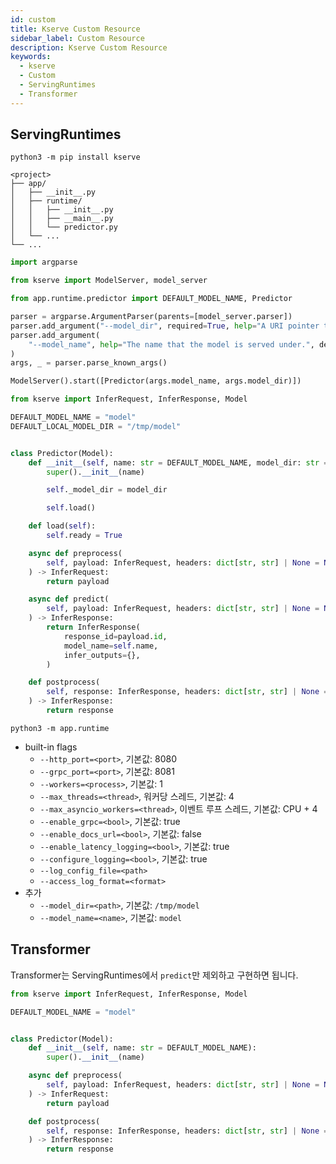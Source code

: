 ```yaml
---
id: custom
title: Kserve Custom Resource
sidebar_label: Custom Resource
description: Kserve Custom Resource
keywords:
  - kserve
  - Custom
  - ServingRuntimes
  - Transformer
---
```


## ServingRuntimes

```shell
python3 -m pip install kserve
```

```shell
<project>
├── app/
│   ├── __init__.py
│   ├── runtime/
│   │   ├── __init__.py
│   │   ├── __main__.py
│   │   └── predictor.py
│   └── ...
└── ...
```

```python title="app/runtime/__main__.py"
import argparse

from kserve import ModelServer, model_server

from app.runtime.predictor import DEFAULT_MODEL_NAME, Predictor

parser = argparse.ArgumentParser(parents=[model_server.parser])
parser.add_argument("--model_dir", required=True, help="A URI pointer to the model binary")
parser.add_argument(
    "--model_name", help="The name that the model is served under.", default=DEFAULT_MODEL_NAME
)
args, _ = parser.parse_known_args()

ModelServer().start([Predictor(args.model_name, args.model_dir)])
```

```python title="app/runtime/predictor.py"
from kserve import InferRequest, InferResponse, Model

DEFAULT_MODEL_NAME = "model"
DEFAULT_LOCAL_MODEL_DIR = "/tmp/model"


class Predictor(Model):
    def __init__(self, name: str = DEFAULT_MODEL_NAME, model_dir: str = DEFAULT_LOCAL_MODEL_DIR):
        super().__init__(name)

        self._model_dir = model_dir

        self.load()

    def load(self):
        self.ready = True

    async def preprocess(
        self, payload: InferRequest, headers: dict[str, str] | None = None
    ) -> InferRequest:
        return payload

    async def predict(
        self, payload: InferRequest, headers: dict[str, str] | None = None
    ) -> InferResponse:
        return InferResponse(
            response_id=payload.id,
            model_name=self.name,
            infer_outputs={},
        )

    def postprocess(
        self, response: InferResponse, headers: dict[str, str] | None = None
    ) -> InferResponse:
        return response
```

```shell
python3 -m app.runtime
```

- built-in flags
  - `--http_port=<port>`, 기본값: 8080
  - `--grpc_port=<port>`, 기본값: 8081
  - `--workers=<process>`, 기본값: 1
  - `--max_threads=<thread>`, 워커당 스레드, 기본값: 4
  - `--max_asyncio_workers=<thread>`, 이벤트 루프 스레드, 기본값: CPU + 4
  - `--enable_grpc=<bool>`, 기본값: true
  - `--enable_docs_url=<bool>`, 기본값: false
  - `--enable_latency_logging=<bool>`, 기본값: true
  - `--configure_logging=<bool>`, 기본값: true
  - `--log_config_file=<path>`
  - `--access_log_format=<format>`
- 추가
  - `--model_dir=<path>`, 기본값: `/tmp/model`
  - `--model_name=<name>`, 기본값: `model`

## Transformer

Transformer는 ServingRuntimes에서 `predict`만 제외하고 구현하면 됩니다.

```python
from kserve import InferRequest, InferResponse, Model

DEFAULT_MODEL_NAME = "model"


class Predictor(Model):
    def __init__(self, name: str = DEFAULT_MODEL_NAME):
        super().__init__(name)

    async def preprocess(
        self, payload: InferRequest, headers: dict[str, str] | None = None
    ) -> InferRequest:
        return payload

    def postprocess(
        self, response: InferResponse, headers: dict[str, str] | None = None
    ) -> InferResponse:
        return response
```
